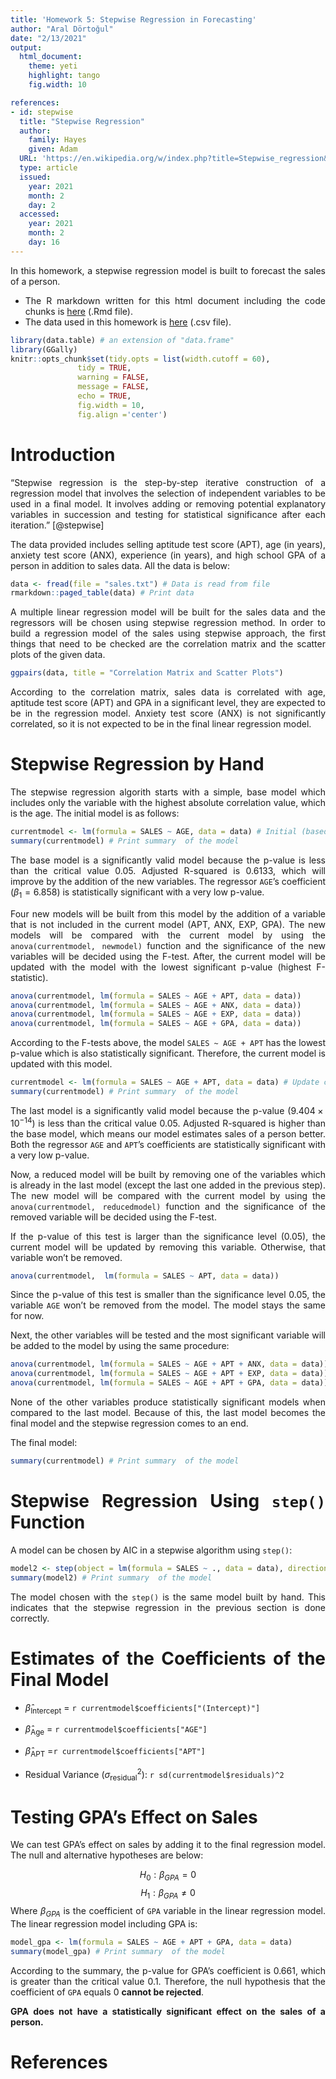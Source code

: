 ```yaml
---
title: 'Homework 5: Stepwise Regression in Forecasting'
author: "Aral Dörtoğul"
date: "2/13/2021"
output:
  html_document:
    theme: yeti
    highlight: tango
    fig.width: 10

references:
- id: stepwise
  title: "Stepwise Regression"
  author:
    family: Hayes
    given: Adam
  URL: 'https://en.wikipedia.org/w/index.php?title=Stepwise_regression&oldid=949614867'
  type: article
  issued:
    year: 2021
    month: 2
    day: 2
  accessed:
    year: 2021
    month: 2
    day: 16
---
```

<!-- Justify text -->
<style> body {text-align: justify;} </style>

In this homework, a stepwise regression model is built to forecast the sales of a person.

* The R markdown written for this html document including the code chunks is [here][rmd] (.Rmd file).
* The data used in this homework is [here][data] (.csv file).

```r
library(data.table) # an extension of "data.frame"
library(GGally)
knitr::opts_chunk$set(tidy.opts = list(width.cutoff = 60),
               tidy = TRUE,
               warning = FALSE,
               message = FALSE,
               echo = TRUE,
               fig.width = 10,
               fig.align ='center')
```

# Introduction

"Stepwise regression is the step-by-step iterative construction of a regression model that involves the selection of independent variables to be used in a final model. It involves adding or removing potential explanatory variables in succession and testing for statistical significance after each iteration." [@stepwise]

The data provided includes selling aptitude test score (APT), age (in years), anxiety test score (ANX), experience (in years), and high school GPA of a person in addition to sales data. All the data is below:

```r
data <- fread(file = "sales.txt") # Data is read from file
rmarkdown::paged_table(data) # Print data
```

A multiple linear regression model will be built for the sales data and the regressors will be chosen using stepwise regression method. In order to build a regression model of the sales using stepwise approach, the first things that need to be checked are the correlation matrix and the scatter plots of the given data.

```r
ggpairs(data, title = "Correlation Matrix and Scatter Plots")
```

According to the correlation matrix, sales data is correlated with age, aptitude test score (APT) and GPA in a significant level, they are expected to be in the regression model. Anxiety test score (ANX) is not significantly correlated, so it is not expected to be in the final linear regression model.

# Stepwise Regression by Hand

The stepwise regression algorith starts with a simple, base model which includes only the variable with the highest absolute correlation value, which is the age. The initial model is as follows:

```r
currentmodel <- lm(formula = SALES ~ AGE, data = data) # Initial (based) model
summary(currentmodel) # Print summary  of the model
```

The base model is a significantly valid model because the p-value is less than the critical value 0.05. Adjusted R-squared is 0.6133, which will improve by the addition of the new variables. The regressor `AGE`'s coefficient ($\beta_1 = 6.858$) is statistically significant with a very low p-value.

Four new models will be built from this model by the addition of a variable that is not included in the current model (APT, ANX, EXP, GPA). The new models will be compared with the current model by using the `anova(currentmodel, newmodel)` function and the significance of the new variables will be decided using the F-test. After, the current model will be updated with the model with the lowest significant p-value (highest F-statistic). 

```r
anova(currentmodel, lm(formula = SALES ~ AGE + APT, data = data))
anova(currentmodel, lm(formula = SALES ~ AGE + ANX, data = data))
anova(currentmodel, lm(formula = SALES ~ AGE + EXP, data = data))
anova(currentmodel, lm(formula = SALES ~ AGE + GPA, data = data))
```


According to the F-tests above, the model `SALES ~ AGE + APT` has the lowest p-value which is also statistically significant. Therefore, the current model is updated with this model.

```r
currentmodel <- lm(formula = SALES ~ AGE + APT, data = data) # Update currentmodel
summary(currentmodel) # Print summary  of the model
```

The last model is a significantly valid model because the p-value ($9.404 \times 10^{-14}$) is less than the critical value 0.05. Adjusted R-squared is higher than the base model, which means our model estimates sales of a person better. Both the regressor `AGE` and `APT`’s coefficients are statistically significant with a very low p-value.

Now, a reduced model will be built by removing one of the variables which is already in the last model (except the last one added in the previous step). The new model will be compared with the current model by using the `anova(currentmodel, reducedmodel)` function and the significance of the removed variable will be decided using the F-test.

If the p-value of this test is larger than the significance level (0.05), the current model will be updated by removing this variable. Otherwise, that variable won't be removed.
```r
anova(currentmodel,  lm(formula = SALES ~ APT, data = data))
```

Since the p-value of this test is smaller than the significance level 0.05, the variable `AGE` won't be removed from the model. The model stays the same for now.

Next, the other variables will be tested and the most significant variable will be added to the model by using the same procedure:


```r
anova(currentmodel, lm(formula = SALES ~ AGE + APT + ANX, data = data))
anova(currentmodel, lm(formula = SALES ~ AGE + APT + EXP, data = data))
anova(currentmodel, lm(formula = SALES ~ AGE + APT + GPA, data = data))
```

None of the other variables produce statistically significant models when compared to the last model. Because of this, the last model becomes the final model and the stepwise regression comes to an end.

The final model:

```r
summary(currentmodel) # Print summary  of the model
```

# Stepwise Regression Using `step()` Function 

A model can be chosen by AIC in a stepwise algorithm using `step()`:

```r
model2 <- step(object = lm(formula = SALES ~ ., data = data), direction = "both")
summary(model2) # Print summary  of the model
```

The model chosen with the `step()` is the same model built by hand. This indicates that the stepwise regression in the previous section is done correctly.

# Estimates of the Coefficients of the Final Model

* $\hat \beta_{\mathrm{Intercept}}$ = `r currentmodel$coefficients["(Intercept)"]`

* $\hat \beta_{\mathrm{Age}}$ = `r currentmodel$coefficients["AGE"]`

* $\hat \beta_{\mathrm{APT}}$ =`r currentmodel$coefficients["APT"]`

* Residual Variance $\left(\sigma_{\mathrm{residual}}^2 \right)$: `r sd(currentmodel$residuals)^2`

# Testing GPA's Effect on Sales

We can test GPA's effect on sales by adding it to the final regression model. The null and alternative hypotheses are below:

$$H_0: \beta_{GPA} = 0$$
$$H_1: \beta_{GPA} \neq 0$$
Where $\beta_{GPA}$ is the coefficient of `GPA` variable in the linear regression model. The linear regression model including GPA is:

```r
model_gpa <- lm(formula = SALES ~ AGE + APT + GPA, data = data)
summary(model_gpa) # Print summary  of the model
```

According to the summary, the p-value for GPA's coefficient is 0.661, which is greater than the critical value 0.1. Therefore, the null hypothesis that the coefficient of `GPA` equals 0 **cannot  be rejected**.

**GPA does not have a statistically significant effect on the sales of a person.**

# References
<!-- References will be inserted here automatically. -->

<!-- Links -->
[rmd]: https://bu-ie-360.github.io/fall20-araldortogul/files/R-scripts/hw5.Rmd "R Markdown file of this homework"
[data]: https://bu-ie-360.github.io/fall20-araldortogul/files/sales.txt "Data used in this homework"